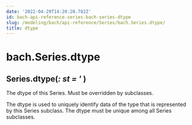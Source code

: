```yaml
---
date: '2022-04-29T14:20:20.782Z'
id: bach-api-reference-series-bach-series-dtype
slug: /modeling/bach/api-reference/Series/bach.Series.dtype/
title: dtype
---
```


# bach.Series.dtype

<div>
<h2 class="signature-class"><span class="additional-name">Series.</span><span class="name">dtype(</span><span class="type-annotation"><em>: st</em></span> <span class="type-annotation"><em> = '</em></span> )</h2>


<div class="content">

The dtype of this Series. Must be overridden by subclasses.

The dtype is used to uniquely identify data of the type that is
represented by this Series subclass. The dtype must be unique among all Series subclasses.


</div>

</div>
